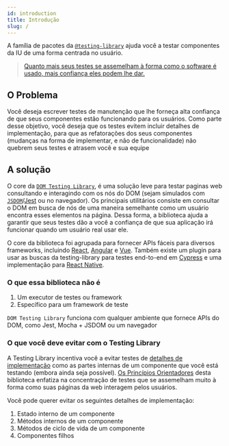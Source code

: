 ```yaml
---
id: introduction
title: Introdução
slug: /
---
```


A família de pacotes da [`@testing-library`][npm] ajuda você a testar
componentes da IU de uma forma centrada no usuário.

> [Quanto mais seus testes se assemelham à forma como o software é usado, mais confiança eles podem lhe dar.](guiding-principles.mdx)

## O Problema

Você deseja escrever testes de manutenção que lhe forneça alta confiança de que
seus componentes estão funcionando para os usuários. Como parte desse objetivo,
você deseja que os testes evitem incluir detalhes de implementação, para que as
refatorações dos seus componentes (mudanças na forma de implementar, e não de
funcionalidade) não quebrem seus testes e atrasem você e sua equipe

## A solução

O core da [`DOM Testing Library`][dom], é uma solução leve para testar paginas
web consultando e interagindo com os nós do DOM (sejam simulados com
[`JSDOM`][jsdom]/[Jest][jest] ou no navegador). Os principais utilitários
consiste em consultar o DOM em busca de nós de uma maneira semelhante como um
usuário encontra esses elementos na página. Dessa forma, a biblioteca ajuda a
garantir que seus testes dão a você a confiança de que sua aplicação irá
funcionar quando um usuário real usar ele.

O core da biblioteca foi agrupada para fornecer APIs fáceis para diversos
frameworks, incluindo [React][react], [Angular][angular] e [Vue][vue]. Também
existe um plugin para usar as buscas da testing-library para testes end-to-end
em [Cypress][cypress] e uma implementação para [React Native][react-native].

### O que essa biblioteca não é

1.  Um executor de testes ou framework
2.  Específico para um framework de teste

`DOM Testing Library` funciona com qualquer ambiente que fornece APIs do DOM,
como Jest, Mocha + JSDOM ou um navegador

### O que você deve evitar com o Testing Library

A Testing Library incentiva você a evitar testes de
[detalhes de implementação](https://kentcdodds.com/blog/testing-implementation-details)
como as partes internas de um componente que você está testando (embora ainda
seja possível). [Os Princípios Orientadores](/docs/guiding-principles) desta
biblioteca enfatiza na concentração de testes que se assemelham muito à forma
como suas páginas da web interagem pelos usuários.

Você pode querer evitar os seguintes detalhes de implementação:

1. Estado interno de um componente
1. Métodos internos de um componente
1. Métodos de ciclo de vida de um componente
1. Componentes filhos

[jest]: https://jestjs.io
[jsdom]: https://github.com/jsdom/jsdom
[dom]: dom-testing-library/intro.mdx
[react]: react-testing-library/intro.mdx
[angular]: angular-testing-library/intro.mdx
[vue]: vue-testing-library/intro.mdx
[cypress]: cypress-testing-library/intro.mdx
[react-native]: react-native-testing-library/intro.mdx
[npm]: https://www.npmjs.com/org/testing-library
